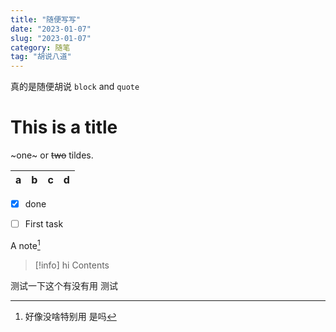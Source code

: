 ```yaml
---
title: "随便写写"
date: "2023-01-07"
slug: "2023-01-07"
category: 随笔
tag: "胡说八道"
---
```




真的是随便胡说 `block` and `quote`

<h1 style={{color: 'red'}}>This is a title</h1>

~one~ or ~~two~~ tildes.

| a | b  |  c |  d  |
| - | :- | -: | :-: |

* [x] done
- [ ] First task   

A note[^foot]

[^foot]: 好像没啥特别用 是吗

> [!info] hi
> Contents

测试一下这个有没有用
测试
